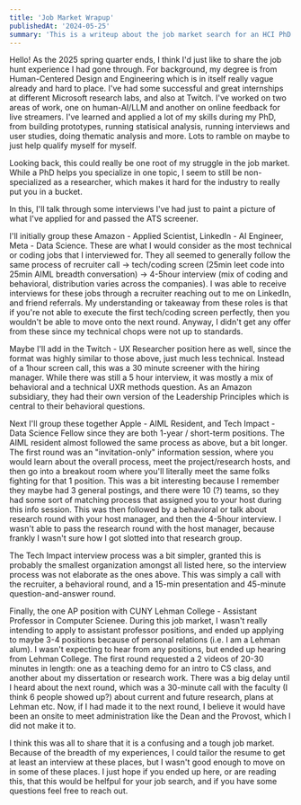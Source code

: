 ```yaml
---
title: 'Job Market Wrapup'
publishedAt: '2024-05-25'
summary: 'This is a writeup about the job market search for an HCI PhD from UW for the 2024-2025 season. '
---
```


Hello! As the 2025 spring quarter ends, I think I'd just like to share the job hunt experience I had gone through. For background, my degree is from Human-Centered Design and Engineering which is in itself really vague already and hard to place. I've had some successful and great internships at different Microsoft research labs, and also at Twitch. I've worked on two areas of work, one on human-AI/LLM and another on online feedback for live streamers. I've learned and applied a lot of my skills during my PhD, from building prototypes, running statisical analysis, running interviews and user studies, doing thematic analysis and more. Lots to ramble on maybe to just help qualify myself for myself. 

Looking back, this could really be one root of my struggle in the job market. While a PhD helps you specialize in one topic, I seem to still be non-specialized as a researcher, which makes it hard for the industry to really put you in a bucket. 

In this, I'll talk through some interviews I've had just to paint a picture of what I've applied for and passed the ATS screener. 

I'll initially group these Amazon - Applied Scientist, LinkedIn - AI Engineer, Meta - Data Science. These are what I would consider as the most technical or coding jobs that I interviewed for. They all seemed to generally follow the same process of recruiter call -> tech/coding screen (25min leet code into 25min AIML breadth conversation) -> 4-5hour interview (mix of coding and behavioral, distribution varies across the companies). I was able to receive interviews for these jobs through a recruiter reaching out to me on LinkedIn, and friend referrals. My understanding or takeaway from these roles is that if you're not able to execute the first tech/coding screen perfectly, then you wouldn't be able to move onto the next round. Anyway, I didn't get any offer from these since my technical chops were not up to standards. 

Maybe I'll add in the Twitch - UX Researcher position here as well, since the format was highly similar to those above, just much less technical. Instead of a 1hour screen call, this was a 30 minute screener with the hiring manager. While there was still a 5 hour interview, it was mostly a mix of behavioral and a technical UXR methods question. As an Amazon subsidiary, they had their own version of the Leadership Principles which is central to their behavioral questions. 

Next I'll group these together Apple - AIML Resident, and Tech Impact - Data Science Fellow since they are both 1-year / short-term positions. 
The AIML resident almost followed the same process as above, but a bit longer. The first round was an "invitation-only" information session, where you would learn about the overall process, meet the project/research hosts, and then go into a breakout room where you'll literally meet the same folks fighting for that 1 position. This was a bit interesting because I remember they maybe had 3 general postings, and there were 10 (?) teams, so they had some sort of matching process that assigned you to your host during this info session. This was then followed by a behavioral or talk about research round with your host manager, and then the 4-5hour interview. I wasn't able to pass the research round with the host manager, because frankly I wasn't sure how I got slotted into that research group. 

The Tech Impact interview process was a bit simpler, granted this is probably the smallest organization amongst all listed here, so the interview process was not elaborate as the ones above. This was simply a call with the recruiter, a behavioral round, and a 15-min presentation and 45-minute question-and-answer round. 

Finally, the one AP position with CUNY Lehman College - Assistant Professor in Computer Scienee. During this job market, I wasn't really intending to apply to assistant professor positions, and ended up applying to maybe 3-4 positions because of personal relations (i.e. I am a Lehman alum). I wasn't expecting to hear from any positions, but ended up hearing from Lehman College. The first round requested a 2 videos of 20-30 minutes in length: one as a teaching demo for an intro to CS class, and another about my dissertation or research work. There was a big delay until I heard about the next round, which was a 30-minute call with the faculty (I think 6 people showed up?) about current and future research, plans at Lehman etc. Now, if I had made it to the next round, I believe it would have been an onsite to meet administration like the Dean and the Provost, which I did not make it to.

I think this was all to share that it is a confusing and a tough job market. Because of the breadth of my experiences, I could tailor the resume to get at least an interview at these places, but I wasn't good enough to move on in some of these places. I just hope if you ended up here, or are reading this, that this would be helfpul for your job search, and if you have some questions feel free to reach out.